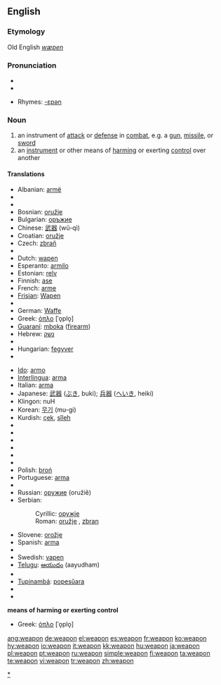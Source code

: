 ==English==

===Etymology===
Old English ''[[wæpen]]''

===Pronunciation===
* {{IPA|/wɛpən/}}
*{{audio|en-us-weapon.ogg|Audio (US)}}

* Rhymes: [[Rhymes:English:-ɛpən|-ɛpən]]

===Noun===
{{en-noun}}

# an instrument of [[attack]] or [[defense]] in [[combat]], e.g. a [[gun]], [[missile]], or [[sword]]
# an [[instrument]] or other means of [[harm]]ing or exerting [[control]] over another

====Translations====
{{trans-top|instrument of attack or defense in combat}}
*Albanian: [[armë]]
*{{trreq|Arabic}}
*{{trreq|Armenian}}
*Bosnian: [[oružje]] {{n}}
*Bulgarian: [[оръжие]] {{n}}
*Chinese: [[武器]] (wǔ-qì)
*Croatian: [[oružje]] {{n}}
*Czech: [[zbraň]] {{f}}
*{{trreq|Danish}}
*Dutch: [[wapen]] {{n}}
*Esperanto: [[armilo]]
*Estonian: [[relv]]
*Finnish: [[ase]]
*French: [[arme]] {{f}}
*[[Frisian]]: [[Wapen]]
*{{trreq|Georgian}}
*German: [[Waffe]] {{f}}
*Greek: [[όπλο]] [ˈo̞plo̞] {{n}}
*[[Guaraní]]: [[mboka]] ([[firearm]])
*Hebrew: [[נשק]] {{m}}
*{{trreq|Hindi}}
*Hungarian: [[fegyver]]
*{{trreq|Icelandic}}
{{trans-mid}}
*[[Ido]]: [[armo]]
*[[Interlingua]]: [[arma]]
*Italian: [[arma]] {{f}}
*Japanese: [[武器]] ([[ぶき]], buki); [[兵器]] ([[へいき]], heiki)
*Klingon: nuH
*Korean: [[무기]] (mu-gi)
*Kurdish: [[çek]], [[sîleh]]
*{{trreq|Latin}}
*{{trreq|Latvian}}
*{{trreq|Lithuanian}}
*{{trreq|Mongolian}}
*{{trreq|Old English}}
*{{trreq|Persian}}
*Polish: [[broń]] {{f}}
*Portuguese: [[arma]] {{f}}
*{{trreq|Romanian}}
*Russian: [[оружие]] (oružiě) {{n}}
*Serbian:
*:Cyrillic: [[оружје]] {{n}}
*:Roman: [[oružje#Serbian|oružje]] {{n}}, [[zbran]]
*Slovene: [[orožje]] {{n}}
*Spanish: [[arma]] {{f}}
*{{trreq|Swahili}}
*Swedish: [[vapen]] {{n}}
*[[Telugu]]: [[ఆయుధం]] (aayudham)
*{{trreq|Thai}}
*[[Tupinambá]]: [[popesûara]]
*{{trreq|Turkish}}
*{{trreq|Welsh}}
{{trans-bottom}}

'''means of harming or exerting control'''
*Greek: [[όπλο]] [ˈo̞plo̞] {{n}}

[[Category:Weapons|*]]

[[ang:weapon]]
[[de:weapon]]
[[el:weapon]]
[[es:weapon]]
[[fr:weapon]]
[[ko:weapon]]
[[hy:weapon]]
[[io:weapon]]
[[it:weapon]]
[[kk:weapon]]
[[hu:weapon]]
[[ja:weapon]]
[[pl:weapon]]
[[pt:weapon]]
[[ru:weapon]]
[[simple:weapon]]
[[fi:weapon]]
[[ta:weapon]]
[[te:weapon]]
[[vi:weapon]]
[[tr:weapon]]
[[zh:weapon]]